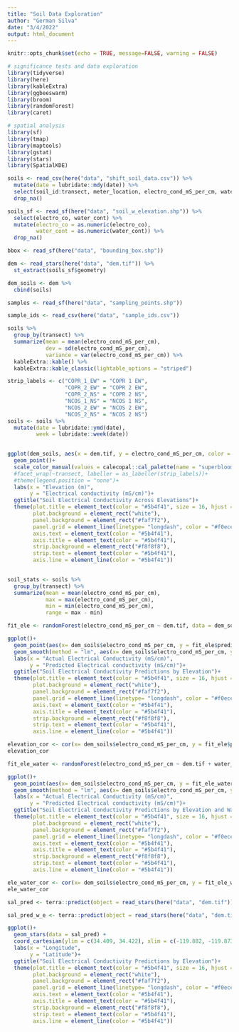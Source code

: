 ```yaml
---
title: "Soil Data Exploration"
author: "German Silva"
date: "3/4/2022"
output: html_document
---
```


```r
knitr::opts_chunk$set(echo = TRUE, message=FALSE, warning = FALSE)

# significance tests and data exploration
library(tidyverse)
library(here)
library(kableExtra)
library(ggbeeswarm)
library(broom)
library(randomForest)
library(caret)

# spatial analysis
library(sf)
library(tmap)
library(maptools)
library(gstat)
library(stars)
library(SpatialKDE)
```

```r
soils <- read_csv(here("data", "shift_soil_data.csv")) %>% 
  mutate(date = lubridate::mdy(date)) %>%
  select(soil_id:transect, meter_location, electro_cond_mS_per_cm, water_content_percent, season, latitude, longitude) %>% 
  drop_na()

soils_sf <- read_sf(here("data", "soil_w_elevation.shp")) %>% 
  select(electro_co, water_cont) %>% 
  mutate(electro_co = as.numeric(electro_co),
         water_cont = as.numeric(water_cont)) %>% 
  drop_na()

bbox <- read_sf(here("data", "bounding_box.shp"))  

dem <- read_stars(here("data", "dem.tif")) %>% 
  st_extract(soils_sf$geometry)

dem_soils <- dem %>% 
  cbind(soils)

samples <- read_sf(here("data", "sampling_points.shp"))

sample_ids <- read_csv(here("data", "sample_ids.csv"))

```


```r
soils %>% 
  group_by(transect) %>% 
  summarize(mean = mean(electro_cond_mS_per_cm),
            dev = sd(electro_cond_mS_per_cm),
            variance = var(electro_cond_mS_per_cm)) %>% 
  kableExtra::kable() %>% 
  kableExtra::kable_classic(lightable_options = "striped")

```


```r
strip_labels <- c("COPR_1_EW" = "COPR 1 EW",
                  "COPR_2_EW" = "COPR 2 EW",
                  "COPR_2_NS" = "COPR 2 NS",
                  "NCOS_1_NS" = "NCOS 1 NS",
                  "NCOS_2_EW" = "NCOS 2 EW",
                  "NCOS_2_NS" = "NCOS 2 NS")
soils <- soils %>% 
  mutate(date = lubridate::ymd(date),
         week = lubridate::week(date)) 
  

ggplot(dem_soils, aes(x = dem.tif, y = electro_cond_mS_per_cm, color = transect, shape = season)) +
  geom_point()+
  scale_color_manual(values = calecopal::cal_palette(name = "superbloom3", n =6, type = "discrete"))+
  #facet_wrap(~transect, labeller = as_labeller(strip_labels))+
  #theme(legend.position = "none")+
  labs(x = "Elevation (m)",
       y = "Electrical conductivity (mS/cm)")+
  ggtitle("Soil Electrical Conductivity Across Elevations")+
  theme(plot.title = element_text(color = "#5b4f41", size = 16, hjust = 0.5),
        plot.background = element_rect("white"),
        panel.background = element_rect("#faf7f2"),
        panel.grid = element_line(linetype= "longdash", color = "#f0ece1"),
        axis.text = element_text(color = "#5b4f41"),
        axis.title = element_text(color = "#5b4f41"),
        strip.background = element_rect("#f8f8f8"),
        strip.text = element_text(color = "#5b4f41"),
        axis.line = element_line(color = "#5b4f41"))
  
```

```r
soil_stats <- soils %>% 
  group_by(transect) %>% 
  summarize(mean = mean(electro_cond_mS_per_cm),
            max = max(electro_cond_mS_per_cm),
            min = min(electro_cond_mS_per_cm),
            range = max - min)
```

```r

fit_ele <- randomForest(electro_cond_mS_per_cm ~ dem.tif, data = dem_soils, importance = TRUE)

ggplot()+
  geom_point(aes(x= dem_soils$electro_cond_mS_per_cm, y = fit_ele$predicted), color = "#E69512")+
  geom_smooth(method = "lm", aes(x= dem_soils$electro_cond_mS_per_cm, y = fit_ele$predicted), color =  "#3A5D3D")+
  labs(x = "Actual Electrical Conductivity (mS/cm)",
       y = "Predicted Electrical conductivity (mS/cm)")+
  ggtitle("Soil Electrical Conductivity Predictions by Elevation")+
  theme(plot.title = element_text(color = "#5b4f41", size = 16, hjust = 0.5),
        plot.background = element_rect("white"),
        panel.background = element_rect("#faf7f2"),
        panel.grid = element_line(linetype= "longdash", color = "#f0ece1"),
        axis.text = element_text(color = "#5b4f41"),
        axis.title = element_text(color = "#5b4f41"),
        strip.background = element_rect("#f8f8f8"),
        strip.text = element_text(color = "#5b4f41"),
        axis.line = element_line(color = "#5b4f41"))

elevation_cor <- cor(x= dem_soils$electro_cond_mS_per_cm, y = fit_ele$predicted)
elevation_cor

fit_ele_water <- randomForest(electro_cond_mS_per_cm ~ dem.tif + water_content_percent, data = dem_soils, importance = TRUE)

ggplot()+
  geom_point(aes(x= dem_soils$electro_cond_mS_per_cm, y = fit_ele_water$predicted), color = "#E69512")+
  geom_smooth(method = "lm", aes(x= dem_soils$electro_cond_mS_per_cm, y = fit_ele_water$predicted), color =  "#3A5D3D")+
  labs(x = "Actual Electrical Conductivity (mS/cm)",
       y = "Predicted Electrical conductivity (mS/cm)")+
  ggtitle("Soil Electrical Conductivity Predictions by Elevation and Water Content")+
  theme(plot.title = element_text(color = "#5b4f41", size = 16, hjust = 0.5),
        plot.background = element_rect("white"),
        panel.background = element_rect("#faf7f2"),
        panel.grid = element_line(linetype= "longdash", color = "#f0ece1"),
        axis.text = element_text(color = "#5b4f41"),
        axis.title = element_text(color = "#5b4f41"),
        strip.background = element_rect("#f8f8f8"),
        strip.text = element_text(color = "#5b4f41"),
        axis.line = element_line(color = "#5b4f41"))

ele_water_cor <- cor(x= dem_soils$electro_cond_mS_per_cm, y = fit_ele_water$predicted)
ele_water_cor
```
 
```r
sal_pred <- terra::predict(object = read_stars(here("data", "dem.tif")), model = fit_ele)
```
 
```r
sal_pred_w_e <- terra::predict(object = read_stars(here("data", "dem.tif")), model = fit_ele_water)
```
 
 
```r
ggplot()+
  geom_stars(data = sal_pred) +
  coord_cartesian(ylim = c(34.409, 34.422), xlim = c(-119.882, -119.873))+
  labs(x = "Longitude",
       y = "Latitude")+
  ggtitle("Soil Electrical Conductivity Predictions by Elevation")+
  theme(plot.title = element_text(color = "#5b4f41", size = 16, hjust = 0.5),
        plot.background = element_rect("white"),
        panel.background = element_rect("#faf7f2"),
        panel.grid = element_line(linetype= "longdash", color = "#f0ece1"),
        axis.text = element_text(color = "#5b4f41"),
        axis.title = element_text(color = "#5b4f41"),
        strip.background = element_rect("#f8f8f8"),
        strip.text = element_text(color = "#5b4f41"),
        axis.line = element_line(color = "#5b4f41"))
```
 
 